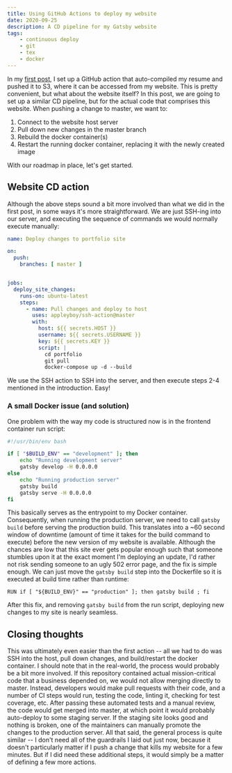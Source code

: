 ```yaml
---
title: Using GitHub Actions to deploy my website
date: 2020-09-25
description: A CD pipeline for my Gatsby website
tags:
    - continuous deploy
    - git
    - tex
    - docker
---
```


In my [first post](/using-git-hub-actions-to-update-my-resume), I set up a GitHub action that auto-compiled my
resume and pushed it to S3, where it can be accessed from my website. This is pretty convenient,
but what about the website itself? In this post, we are going to set up a similar CD pipeline,
but for the actual code that comprises this website. When pushing a change to master, we
want to:

1. Connect to the website host server
2. Pull down new changes in the master branch
3. Rebuild the docker container(s)
4. Restart the running docker container, replacing it with the newly created image

With our roadmap in place, let's get started.


## Website CD action

Although the above steps sound a bit more involved than what we did in the first post, in
some ways it's more straightforward. We are just SSH-ing into our server, and executing
the sequence of commands we would normally execute manually:

```yaml
name: Deploy changes to portfolio site

on:
  push:
    branches: [ master ]


jobs:
  deploy_site_changes:
    runs-on: ubuntu-latest
    steps:
      - name: Pull changes and deploy to host
        uses: appleyboy/ssh-action@master
        with:
          host: ${{ secrets.HOST }}
          username: ${{ secrets.USERNAME }}
          key: ${{ secrets.KEY }}
          script: |
            cd portfolio
            git pull
            docker-compose up -d --build
```

We use the SSH action to SSH into the server, and then execute steps 2-4 mentioned in the introduction. Easy!


### A small Docker issue (and solution)

One problem with the way my code is structured now is in the frontend container run script:

```bash
#!/usr/bin/env bash

if [ "$BUILD_ENV" == "development" ]; then
    echo "Running development server"
    gatsby develop -H 0.0.0.0
else
    echo "Running production server"
    gatsby build
    gatsby serve -H 0.0.0.0
fi
```

This basically serves as the entrypoint to my Docker container. Consequently, when running
the production server, we need to call `gatsby build` before serving the production build.
This translates into a ~60 second window of downtime (amount of time it takes for the build
command to execute) before the new version of my website is available. Although the chances
are low that this site ever gets popular enough such that someone stumbles upon it at the exact
moment I'm deploying an update, I'd rather not risk sending someone to an ugly 502 error page,
and the fix is simple enough. We can just move the `gatsby build` step into the Dockerfile
so it is executed at build time rather than runtime:

```
RUN if [ "${BUILD_ENV}" == "production" ]; then gatsby build ; fi
```


After this fix, and removing `gatsby build` from the run script, deploying new changes to my site
is nearly seamless.


## Closing thoughts

This was ultimately even easier than the first action -- all we had to do was SSH into the
host, pull down changes, and build/restart the docker container. I should note that in the
real-world, the process would probably be a bit more involved. If this repository contained
actual mission-critical code that a business depended on, we would not allow merging directly
to master. Instead, developers would make pull requests with their code, and a number of
CI steps would run, testing the code, linting it, checking for test coverage, etc. After passing
these automated tests and a manual review, the code would get merged into master, at which point it
would  probably auto-deploy to some staging server. If the staging site looks good
and nothing is broken, one of the maintainers can manually promote the changes to the production
server. All that said, the general process is quite similar -- I don't need all of the
guardrails I laid out just now, because it doesn't particularly matter if I push a change that
kills my website for a few minutes. But if I did need these additional steps, it would
simply be a matter of defining a few more actions.
